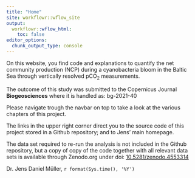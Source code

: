 ```yaml
---
title: "Home"
site: workflowr::wflow_site
output:
  workflowr::wflow_html:
    toc: false
editor_options:
  chunk_output_type: console
---
```


On this website, you find code and explanations to quantify the net community production (NCP) during a cyanobacteria bloom in the Baltic Sea through vertically resolved pCO~2~ measurements.

The outcome of this study was submitted to the Copernicus Journal **Biogeosciences** where it is handled as: bg-2021-40

Please navigate trough the navbar on top to take a look at the various chapters of this project.

The links in the upper right corner direct you to the source code of this project stored in a Github repository; and to Jens' main homepage.

The data set required to re-run the analysis is not included in the Github repository, but a copy of copy of the code together with all relevant data sets is available through Zenodo.org under doi: [10.5281/zenodo.4553314](https://doi.org/10.5281/zenodo.4553314){target="_blank"}

Dr. Jens Daniel Müller, `r format(Sys.time(), '%Y')`
